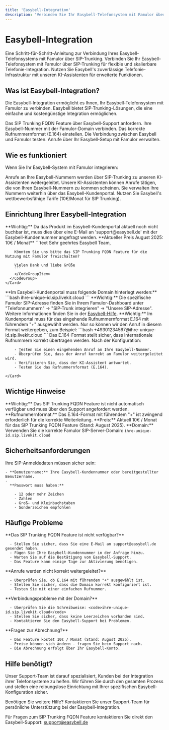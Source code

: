 ```yaml
---
title: 'Easybell-Integration'
description: 'Verbinden Sie Ihr Easybell-Telefonsystem mit Famulor über SIP-Trunking'
---
```


# Easybell-Integration

<Note>
  Eine Schritt-für-Schritt-Anleitung zur Verbindung Ihres Easybell-Telefonsystems mit Famulor über SIP-Trunking.
</Note>

<CardGroup cols={2}>
  <Card
    title="Was ist Easybell-Integration?"
    icon="phone-volume"
    color="blue">
    Verbinden Sie Ihr Easybell-Telefonsystem mit Famulor über SIP-Trunking für flexible und skalierbare Telefonie-Integration.
  </Card>
  <Card
    title="Vorteile"
    icon="star"
    color="green">
    Nutzen Sie Easybell's zuverlässige Telefonie-Infrastruktur mit unseren KI-Assistenten für erweiterte Funktionen.
  </Card>
</CardGroup>

## Was ist Easybell-Integration?


Die Easybell-Integration ermöglicht es Ihnen, Ihr Easybell-Telefonsystem mit Famulor zu verbinden. Easybell bietet SIP-Trunking-Lösungen, die eine einfache und kostengünstige Integration ermöglichen.


<Steps>
  <Step title="Feature anfordern">
    Das SIP Trunking FQDN Feature über Easybell-Support anfordern.
  </Step>
  <Step title="Nummer verbinden">
    Ihre Easybell-Nummer mit der Famulor-Domain verbinden.
  </Step>
  <Step title="Format konfigurieren">
    Das korrekte Rufnummernformat (E.164) einstellen.
  </Step>
  <Step title="Integration testen">
    Die Verbindung zwischen Easybell und Famulor testen.
  </Step>
  <Step title="Anrufe verwalten">
    Anrufe über Ihr Easybell-Setup mit Famulor verwalten.
  </Step>
</Steps>

## Wie es funktioniert


Wenn Sie Ihr Easybell-System mit Famulor integrieren:


<CardGroup cols={2}>
  <Card
    title="Eingehende Anrufe"
    icon="phone-incoming"
    color="green">
    Anrufe an Ihre Easybell-Nummern werden über SIP-Trunking zu unseren KI-Assistenten weitergeleitet.
  </Card>
  <Card
    title="Ausgehende Anrufe"
    icon="phone-outgoing"
    color="blue">
    Unsere KI-Assistenten können Anrufe tätigen, die von Ihren Easybell-Nummern zu kommen scheinen.
  </Card>
  <Card
    title="Verwaltung"
    icon="settings"
    color="purple">
    Sie verwalten Ihre Nummern weiterhin über das Easybell-Kundenportal.
  </Card>
  <Card
    title="Kosteneffizienz"
    icon="dollar-sign"
    color="orange">
    Nutzen Sie Easybell's wettbewerbsfähige Tarife (10€/Monat für SIP Trunking).
  </Card>
</CardGroup>

## Einrichtung Ihrer Easybell-Integration

<Steps>
  <Step title="Feature anfordern">
    <Card
      title="SIP Trunking FQDN Feature"
      icon="mail"
      color="red">
      **Wichtig:** Da das Produkt im Easybell-Kundenportal aktuell noch nicht buchbar ist, muss dies über eine E-Mail an 'support@easybell.de' mit der Easybell-Kundennummer angefragt werden.
      <Note>
        **Aktueller Preis August 2025: 10€ / Monat**
      </Note>
      <CodeGroup>
        <CodeGroupItem title="E-Mail-Vorlage">
        ```text
        Sehr geehrtes Easybell Team,

        Könnten Sie uns bitte das SIP Trunking FQDN Feature für die Nutzung mit Famulor freischalten?

        Vielen Dank und liebe Grüße
        ```
        </CodeGroupItem>
      </CodeGroup>
    </Card>
  </Step>
  <Step title="Nummer mit Easybell verbinden">
    <Card
      title="Domain konfigurieren"
      icon="link"
      color="blue">
      **Im Easybell-Kundenportal muss folgende Domain hinterlegt werden:**
      <CodeGroup>
        <CodeGroupItem title="Famulor Domain">
        ```bash
        ihre-unique-id.sip.livekit.cloud
        ```
        </CodeGroupItem>
      </CodeGroup>
      <Note>
        **Wichtig:** Die spezifische Famulor SIP-Adresse finden Sie in Ihrem Famulor-Dashboard unter "Telefonnummern" → "SIP-Trunk integrieren" → "Unsere SIP-Adresse".
      </Note>
      <Note>
        Weitere Informationen finden Sie in der <a href="https://www.easybell.de/hilfe/fragen/fragen-zum-telefonanschluss/antwort/sip-trunk-authentifizierung-per-fqdn-domain-einrichten/" target="_blank">Easybell-Hilfe</a>.
      </Note>
    </Card>
  </Step>
  <Step title="Rufnummernformat konfigurieren">
    <Card
      title="E.164 Format"
      icon="settings"
      color="green">
      **Wichtig:** Im Kundenportal muss für das eingehende Rufnummernformat E.164 mit führendem "+" ausgewählt werden.
      Nur so können wir den Anruf in diesem Format weitergeben, zum Beispiel:
      <CodeGroup>
        <CodeGroupItem title="Beispiel">
        ```bash
        +49301234567@ihre-unique-id.sip.livekit.cloud
        ```
        </CodeGroupItem>
      </CodeGroup>
      <Note>
        Das E.164-Format stellt sicher, dass internationale Rufnummern korrekt übertragen werden.
      </Note>
    </Card>
  </Step>
  <Step title="Integration testen">
    <Card
      title="Verbindung testen"
      icon="check-circle"
      color="purple">
      Nach der Konfiguration:
      
        - Testen Sie einen eingehenden Anruf an Ihre Easybell-Nummer.
        - Überprüfen Sie, dass der Anruf korrekt an Famulor weitergeleitet wird.
        - Verifizieren Sie, dass der KI-Assistent antwortet.
        - Testen Sie das Rufnummernformat (E.164).
      
    </Card>
  </Step>
</Steps>

## Wichtige Hinweise

<CardGroup cols={2}>
  <Card
    title="Feature-Anfrage erforderlich"
    icon="alert-triangle"
    color="red">
    **Wichtig:** Das SIP Trunking FQDN Feature ist nicht automatisch verfügbar und muss über den Support angefordert werden.
  </Card>
  <Card
    title="E.164 Format erforderlich"
    icon="phone"
    color="orange">
    **Rufnummernformat:** Das E.164-Format mit führendem "+" ist zwingend erforderlich für die korrekte Weiterleitung.
  </Card>
  <Card
    title="Kosten"
    icon="dollar-sign"
    color="green">
    **Preis:** Aktuell 10€ / Monat für das SIP Trunking FQDN Feature (Stand: August 2025).
  </Card>
  <Card
    title="Domain-Konfiguration"
    icon="server"
    color="blue">
    **Domain:** Verwenden Sie die korrekte Famulor SIP-Server-Domain: <code>ihre-unique-id.sip.livekit.cloud</code>
  </Card>
</CardGroup>

## Sicherheitsanforderungen

<Card
  title="SIP-Anmeldedaten Sicherheit"
  icon="shield"
  color="red">
  Ihre SIP-Anmeldedaten müssen sicher sein:
  
    - **Benutzername:** Ihre Easybell-Kundennummer oder bereitgestellter Benutzername.
    - 
      **Passwort muss haben:**
      
        - 12 oder mehr Zeichen
        - Zahlen
        - Groß- und Kleinbuchstaben
        - Sonderzeichen empfohlen
      
    
  
</Card>

## Häufige Probleme

<CardGroup cols={2}>
  <Card
    title="Feature nicht verfügbar"
    icon="alert-circle"
    color="red">
    **Das SIP Trunking FQDN Feature ist nicht verfügbar?**
    
      - Stellen Sie sicher, dass Sie eine E-Mail an support@easybell.de gesendet haben.
      - Fügen Sie Ihre Easybell-Kundennummer in der Anfrage hinzu.
      - Warten Sie auf die Bestätigung vom Easybell-Support.
      - Das Feature kann einige Tage zur Aktivierung benötigen.
    
  </Card>
  <Card
    title="Rufnummernformat-Probleme"
    icon="phone-x"
    color="orange">
    **Anrufe werden nicht korrekt weitergeleitet?**
    
      - Überprüfen Sie, ob E.164 mit führendem "+" ausgewählt ist.
      - Stellen Sie sicher, dass die Domain korrekt konfiguriert ist.
      - Testen Sie mit einer einfachen Rufnummer.
    
  </Card>
  <Card
    title="Domain-Konfiguration"
    icon="server"
    color="blue">
    **Verbindungsprobleme mit der Domain?**
    
      - Überprüfen Sie die Schreibweise: <code>ihre-unique-id.sip.livekit.cloud</code>
      - Stellen Sie sicher, dass keine Leerzeichen vorhanden sind.
      - Kontaktieren Sie den Easybell-Support bei Problemen.
    
  </Card>
  <Card
    title="Kostenabrechnung"
    icon="dollar-sign"
    color="purple">
    **Fragen zur Abrechnung?**
    
      - Das Feature kostet 10€ / Monat (Stand: August 2025).
      - Preise können sich ändern - fragen Sie beim Support nach.
      - Die Abrechnung erfolgt über Ihr Easybell-Konto.
    
  </Card>
</CardGroup>

## Hilfe benötigt?

<Tip>
  Unser Support-Team ist darauf spezialisiert, Kunden bei der Integration ihrer Telefonsysteme zu helfen. Wir führen Sie durch den gesamten Prozess und stellen eine reibungslose Einrichtung mit Ihrer spezifischen Easybell-Konfiguration sicher.
</Tip>

<Card
  title="Support kontaktieren"
  icon="headphones"
  color="blue"
  href="mailto:support@famulor.io">
  Benötigen Sie weitere Hilfe? Kontaktieren Sie unser Support-Team für persönliche Unterstützung bei der Easybell-Integration.
</Card>

<Card
  title="Easybell Support"
  icon="mail"
  color="green"
  href="mailto:support@easybell.de">
  Für Fragen zum SIP Trunking FQDN Feature kontaktieren Sie direkt den Easybell-Support: support@easybell.de
</Card>
